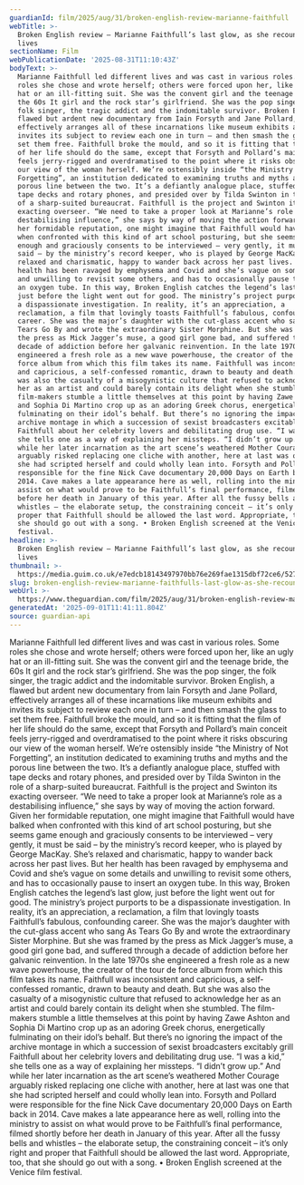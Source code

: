 ```yaml
---
guardianId: film/2025/aug/31/broken-english-review-marianne-faithfull
webTitle: >-
  Broken English review – Marianne Faithfull’s last glow, as she recounts past
  lives
sectionName: Film
webPublicationDate: '2025-08-31T11:10:43Z'
bodyText: >-
  Marianne Faithfull led different lives and was cast in various roles. Some
  roles she chose and wrote herself; others were forced upon her, like an ugly
  hat or an ill-fitting suit. She was the convent girl and the teenage bride,
  the 60s It girl and the rock star’s girlfriend. She was the pop singer, the
  folk singer, the tragic addict and the indomitable survivor. Broken English, a
  flawed but ardent new documentary from Iain Forsyth and Jane Pollard,
  effectively arranges all of these incarnations like museum exhibits and
  invites its subject to review each one in turn – and then smash the glass to
  set them free. Faithfull broke the mould, and so it is fitting that the film
  of her life should do the same, except that Forsyth and Pollard’s main conceit
  feels jerry-rigged and overdramatised to the point where it risks obscuring
  our view of the woman herself. We’re ostensibly inside “the Ministry of Not
  Forgetting”, an institution dedicated to examining truths and myths and the
  porous line between the two. It’s a defiantly analogue place, stuffed with
  tape decks and rotary phones, and presided over by Tilda Swinton in the role
  of a sharp-suited bureaucrat. Faithfull is the project and Swinton its
  exacting overseer. “We need to take a proper look at Marianne’s role as a
  destabilising influence,” she says by way of moving the action forward. Given
  her formidable reputation, one might imagine that Faithfull would have balked
  when confronted with this kind of art school posturing, but she seems game
  enough and graciously consents to be interviewed – very gently, it must be
  said – by the ministry’s record keeper, who is played by George MacKay. She’s
  relaxed and charismatic, happy to wander back across her past lives. But her
  health has been ravaged by emphysema and Covid and she’s vague on some details
  and unwilling to revisit some others, and has to occasionally pause to insert
  an oxygen tube. In this way, Broken English catches the legend’s last glow,
  just before the light went out for good. The ministry’s project purports to be
  a dispassionate investigation. In reality, it’s an appreciation, a
  reclamation, a film that lovingly toasts Faithfull’s fabulous, confounding
  career. She was the major’s daughter with the cut-glass accent who sang As
  Tears Go By and wrote the extraordinary Sister Morphine. But she was framed by
  the press as Mick Jagger’s muse, a good girl gone bad, and suffered through a
  decade of addiction before her galvanic reinvention. In the late 1970s she
  engineered a fresh role as a new wave powerhouse, the creator of the tour de
  force album from which this film takes its name. Faithfull was inconsistent
  and capricious, a self-confessed romantic, drawn to beauty and death. But she
  was also the casualty of a misogynistic culture that refused to acknowledge
  her as an artist and could barely contain its delight when she stumbled. The
  film-makers stumble a little themselves at this point by having Zawe Ashton
  and Sophia Di Martino crop up as an adoring Greek chorus, energetically
  fulminating on their idol’s behalf. But there’s no ignoring the impact of the
  archive montage in which a succession of sexist broadcasters excitably grill
  Faithfull about her celebrity lovers and debilitating drug use. “I was a kid,”
  she tells one as a way of explaining her missteps. “I didn’t grow up.” And
  while her later incarnation as the art scene’s weathered Mother Courage
  arguably risked replacing one cliche with another, here at last was one that
  she had scripted herself and could wholly lean into. Forsyth and Pollard were
  responsible for the fine Nick Cave documentary 20,000 Days on Earth back in
  2014. Cave makes a late appearance here as well, rolling into the ministry to
  assist on what would prove to be Faithfull’s final performance, filmed shortly
  before her death in January of this year. After all the fussy bells and
  whistles – the elaborate setup, the constraining conceit – it’s only right and
  proper that Faithfull should be allowed the last word. Appropriate, too, that
  she should go out with a song. • Broken English screened at the Venice film
  festival.
headline: >-
  Broken English review – Marianne Faithfull’s last glow, as she recounts past
  lives
thumbnail: >-
  https://media.guim.co.uk/e7edcb18143497970bb76e269fae1315dbf72ce6/527_0_5248_4201/500.jpg
slug: broken-english-review-marianne-faithfulls-last-glow-as-she-recounts-past-lives
webUrl: >-
  https://www.theguardian.com/film/2025/aug/31/broken-english-review-marianne-faithfull
generatedAt: '2025-09-01T11:41:11.804Z'
source: guardian-api
---
```

Marianne Faithfull led different lives and was cast in various roles. Some roles she chose and wrote herself; others were forced upon her, like an ugly hat or an ill-fitting suit. She was the convent girl and the teenage bride, the 60s It girl and the rock star’s girlfriend. She was the pop singer, the folk singer, the tragic addict and the indomitable survivor. Broken English, a flawed but ardent new documentary from Iain Forsyth and Jane Pollard, effectively arranges all of these incarnations like museum exhibits and invites its subject to review each one in turn – and then smash the glass to set them free. Faithfull broke the mould, and so it is fitting that the film of her life should do the same, except that Forsyth and Pollard’s main conceit feels jerry-rigged and overdramatised to the point where it risks obscuring our view of the woman herself. We’re ostensibly inside “the Ministry of Not Forgetting”, an institution dedicated to examining truths and myths and the porous line between the two. It’s a defiantly analogue place, stuffed with tape decks and rotary phones, and presided over by Tilda Swinton in the role of a sharp-suited bureaucrat. Faithfull is the project and Swinton its exacting overseer. “We need to take a proper look at Marianne’s role as a destabilising influence,” she says by way of moving the action forward. Given her formidable reputation, one might imagine that Faithfull would have balked when confronted with this kind of art school posturing, but she seems game enough and graciously consents to be interviewed – very gently, it must be said – by the ministry’s record keeper, who is played by George MacKay. She’s relaxed and charismatic, happy to wander back across her past lives. But her health has been ravaged by emphysema and Covid and she’s vague on some details and unwilling to revisit some others, and has to occasionally pause to insert an oxygen tube. In this way, Broken English catches the legend’s last glow, just before the light went out for good. The ministry’s project purports to be a dispassionate investigation. In reality, it’s an appreciation, a reclamation, a film that lovingly toasts Faithfull’s fabulous, confounding career. She was the major’s daughter with the cut-glass accent who sang As Tears Go By and wrote the extraordinary Sister Morphine. But she was framed by the press as Mick Jagger’s muse, a good girl gone bad, and suffered through a decade of addiction before her galvanic reinvention. In the late 1970s she engineered a fresh role as a new wave powerhouse, the creator of the tour de force album from which this film takes its name. Faithfull was inconsistent and capricious, a self-confessed romantic, drawn to beauty and death. But she was also the casualty of a misogynistic culture that refused to acknowledge her as an artist and could barely contain its delight when she stumbled. The film-makers stumble a little themselves at this point by having Zawe Ashton and Sophia Di Martino crop up as an adoring Greek chorus, energetically fulminating on their idol’s behalf. But there’s no ignoring the impact of the archive montage in which a succession of sexist broadcasters excitably grill Faithfull about her celebrity lovers and debilitating drug use. “I was a kid,” she tells one as a way of explaining her missteps. “I didn’t grow up.” And while her later incarnation as the art scene’s weathered Mother Courage arguably risked replacing one cliche with another, here at last was one that she had scripted herself and could wholly lean into. Forsyth and Pollard were responsible for the fine Nick Cave documentary 20,000 Days on Earth back in 2014. Cave makes a late appearance here as well, rolling into the ministry to assist on what would prove to be Faithfull’s final performance, filmed shortly before her death in January of this year. After all the fussy bells and whistles – the elaborate setup, the constraining conceit – it’s only right and proper that Faithfull should be allowed the last word. Appropriate, too, that she should go out with a song. • Broken English screened at the Venice film festival.
